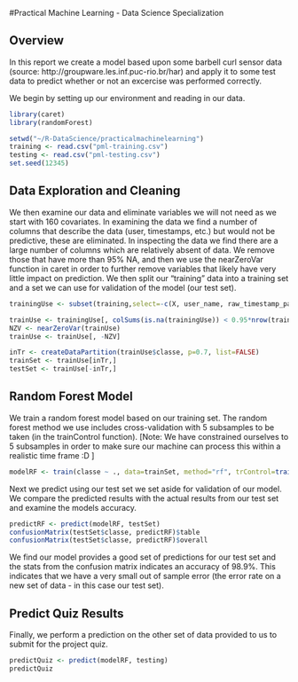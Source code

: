 #Practical Machine Learning - Data Science Specialization

## Overview
In this report we create a model based upon some barbell curl sensor data (source: http://groupware.les.inf.puc-rio.br/har) and apply it to some test data to predict whether or not an excercise was performed correctly.

We begin by setting up our environment and reading in our data.

```r
library(caret)
library(randomForest)

setwd("~/R-DataScience/practicalmachinelearning")
training <- read.csv("pml-training.csv")
testing <- read.csv("pml-testing.csv")
set.seed(12345)
```

## Data Exploration and Cleaning
We then examine our data and eliminate variables we will not need as we start with 160 covariates. In examining the data we find a number of columns that describe the data (user, timestamps, etc.) but would not be predictive, these are eliminated. In inspecting the data we find there are a large number of columns which are relatively absent of data. We remove those that have more than 95% NA, and then we use the nearZeroVar function in caret in order to further remove variables that likely have very little impact on prediction. We then split our "training" data into a training set and a set we can use for validation of the model (our test set).   

```r
trainingUse <- subset(training,select=-c(X, user_name, raw_timestamp_part_1, raw_timestamp_part_2, cvtd_timestamp, new_window, num_window))

trainUse <- trainingUse[, colSums(is.na(trainingUse)) < 0.95*nrow(trainingUse)]
NZV <- nearZeroVar(trainUse)
trainUse <- trainUse[, -NZV]

inTr <- createDataPartition(trainUse$classe, p=0.7, list=FALSE)
trainSet <- trainUse[inTr,]
testSet <- trainUse[-inTr,]
```
## Random Forest Model
We train a random forest model based on our training set. The random forest method we use includes cross-validation with 5 subsamples to be taken (in the trainControl function). [Note: We have constrained ourselves to 5 subsamples in order to make sure our machine can process this within a realistic time frame :D ]
```r
modelRF <- train(classe ~ ., data=trainSet, method="rf", trControl=trainControl(method="cv", number=5))
```

Next we predict using our test set we set aside for validation of our model. We compare the predicted results with the actual results from our test set and examine the models accuracy. 
```r
predictRF <- predict(modelRF, testSet)
confusionMatrix(testSet$classe, predictRF)$table
confusionMatrix(testSet$classe, predictRF)$overall
```
We find our model provides a good set of predictions for our test set and the stats from the confusion matrix indicates an accuracy of 98.9%. This indicates that we have a very small out of sample error (the error rate on a new set of data - in this case our test set).

## Predict Quiz Results
Finally, we perform a prediction on the other set of data provided to us to submit for the project quiz. 
```r
predictQuiz <- predict(modelRF, testing)
predictQuiz
```
